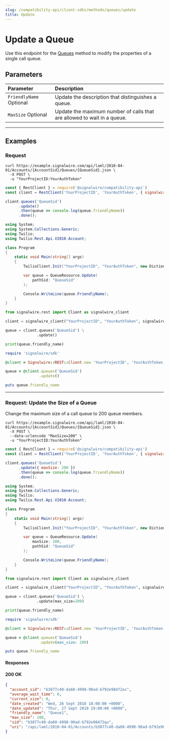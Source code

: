 ```yaml
---
slug: /compatibility-api/client-sdks/methods/queues/update
title: Update
---
```


# Update a Queue

Use this endpoint for the [Queues](./index.mdx) method to modify the properties of a single call queue.

## Parameters

| Parameter                                                 | Description                                                             |
| :-------------------------------------------------------- | :---------------------------------------------------------------------- |
| `FriendlyName` <span className="optional-arg">Optional</span> | Update the description that distinguishes a queue.                      |
| `MaxSize` <span className="optional-arg">Optional</span>      | Update the maximum number of calls that are allowed to wait in a queue. |

---

## Examples 

### Request

<Tabs groupId="compatibility-sdks">

<TabItem value="shell" label="cURL">

```shell
curl https://example.signalwire.com/api/laml/2010-04-01/Accounts/{AccountSid}/Queues/{QueueSid}.json \
  -X POST \
  -u "YourProjectID:YourAuthToken"
```

</TabItem>

<TabItem value="node" label="Node.js">

```javascript
const { RestClient } = require('@signalwire/compatibility-api')
const client = RestClient('YourProjectID', 'YourAuthToken', { signalwireSpaceUrl: 'example.signalwire.com' })

client.queues('QueueSid')
      .update()
      .then(queue => console.log(queue.friendlyName))
      .done();
```

</TabItem>

<TabItem value="csharp" label="C#">

```csharp
using System;
using System.Collections.Generic;
using Twilio;
using Twilio.Rest.Api.V2010.Account;

class Program
{
    static void Main(string[] args)
    {
        TwilioClient.Init("YourProjectID", "YourAuthToken", new Dictionary<string, object> { ["signalwireSpaceUrl"] = "{SPACE}.signalwire.com" });

        var queue = QueueResource.Update(
            pathSid: "QueueSid"
        );

        Console.WriteLine(queue.FriendlyName);
    }
}
```

</TabItem>

<TabItem value="python" label="Python">

```python
from signalwire.rest import Client as signalwire_client

client = signalwire_client("YourProjectID", "YourAuthToken", signalwire_space_url = 'example.signalwire.com')

queue = client.queues('QueueSid') \
              .update()

print(queue.friendly_name)
```

</TabItem>

<TabItem value="ruby" label="Ruby">

```ruby
require 'signalwire/sdk'

@client = Signalwire::REST::Client.new 'YourProjectID', 'YourAuthToken', signalwire_space_url: "example.signalwire.com"

queue = @client.queues('QueueSid')
               .update()

puts queue.friendly_name
```

</TabItem>

</Tabs>

---

### Request: Update the Size of a Queue

Change the maximum size of a call queue to 200 queue members.

<Tabs groupId="compatibility-sdks">

<TabItem value="shell" label="cURL">

```shell
curl https://example.signalwire.com/api/laml/2010-04-01/Accounts/{AccountSid}/Queues/{QueueSid}.json \
  -X POST \
  --data-urlencode "MaxSize=200" \
  -u "YourProjectID:YourAuthToken"
```

</TabItem>

<TabItem value="node" label="Node.js">

```javascript
const { RestClient } = require('@signalwire/compatibility-api')
const client = RestClient('YourProjectID', 'YourAuthToken', { signalwireSpaceUrl: 'example.signalwire.com' })

client.queues('QueueSid')
      .update({ maxSize: 200 })
      .then(queue => console.log(queue.friendlyName))
      .done();
```

</TabItem>

<TabItem value="csharp" label="C#">

```csharp
using System;
using System.Collections.Generic;
using Twilio;
using Twilio.Rest.Api.V2010.Account;

class Program
{
    static void Main(string[] args)
    {
        TwilioClient.Init("YourProjectID", "YourAuthToken", new Dictionary<string, object> { ["signalwireSpaceUrl"] = "{SPACE}.signalwire.com" });

        var queue = QueueResource.Update(
            maxSize: 200,
            pathSid: "QueueSid"
        );

        Console.WriteLine(queue.FriendlyName);
    }
}
```

</TabItem>

<TabItem value="python" label="Python">

```python
from signalwire.rest import Client as signalwire_client

client = signalwire_client("YourProjectID", "YourAuthToken", signalwire_space_url = 'example.signalwire.com')

queue = client.queues('QueueSid') \
              .update(max_size=200)

print(queue.friendly_name)
```

</TabItem>

<TabItem value="ruby" label="Ruby">

```ruby
require 'signalwire/sdk'

@client = Signalwire::REST::Client.new 'YourProjectID', 'YourAuthToken', signalwire_space_url: "example.signalwire.com"

queue = @client.queues('QueueSid')
               .update(max_size: 200)

puts queue.friendly_name
```

</TabItem>

</Tabs>

#### Responses

<h4><span class="badge badge--success">200</span> OK</h4>

```json
{
  "account_sid": "b3877c40-da60-4998-90ad-b792e98472ac",
  "average_wait_time": 0,
  "current_size": 0,
  "date_created": "Wed, 26 Sept 2018 18:00:00 +0000",
  "date_updated": "Thur, 27 Sept 2018 19:00:00 +0000",
  "friendly_name": "Queue1",
  "max_size": 200,
  "sid": "b3877c40-da60-4998-90ad-b792e98472qu",
  "uri": "/api/laml/2010-04-01/Accounts/b3877c40-da60-4998-90ad-b792e98472ac/Queues/b3877c40-da60-4998-90ad-b792e98472qu.json"
}
```
